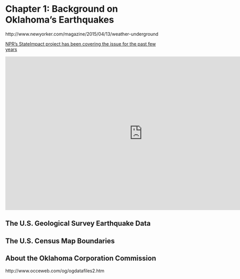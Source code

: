 
# Chapter 1: Background on Oklahoma's Earthquakes


http://www.newyorker.com/magazine/2015/04/13/weather-underground

[NPR's StateImpact project has been covering the issue for the past few years](https://stateimpact.npr.org/oklahoma/tag/earthquakes/)


<iframe width="853" height="480" src="https://www.youtube.com/embed/AIu3b0WhMgs?rel=0" frameborder="0" allowfullscreen></iframe>

<span id="chapter-1-mark"></span>



## The U.S. Geological Survey Earthquake Data

## The U.S. Census Map Boundaries

## About the Oklahoma Corporation Commission

http://www.occeweb.com/og/ogdatafiles2.htm
